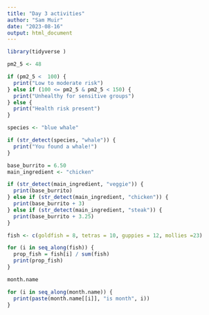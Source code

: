 ```yaml
---
title: "Day 3 activities"
author: "Sam Muir"
date: "2023-08-16"
output: html_document
---
```


```r
library(tidyverse )
```

```r
pm2_5 <- 48
```

```r
if (pm2_5 <  100) {
  print("Low to moderate risk")
} else if (100 <= pm2_5 & pm2_5 < 150) {
  print("Unhealthy for sensitive groups")
} else {
  print("Health risk present")
}
```

```r
species <- "blue whale"

if (str_detect(species, "whale")) {
  print("You found a whale!")
}
```

```r
base_burrito = 6.50
main_ingredient <- "chicken"

if (str_detect(main_ingredient, "veggie")) {
  print(base_burrito)
} else if (str_detect(main_ingredient, "chicken")) {
  print(base_burrito + 3) 
} else if (str_detect(main_ingredient, "steak")) {
  print(base_burrito + 3.25)
}
```


```r
fish <- c(goldfish = 8, tetras = 10, guppies = 12, mollies =23)

for (i in seq_along(fish)) {
  prop_fish = fish[i] / sum(fish)
  print(prop_fish)
} 
```

```r
month.name

for (i in seq_along(month.name)) {
  print(paste(month.name[[i]], "is month", i))
}
```

